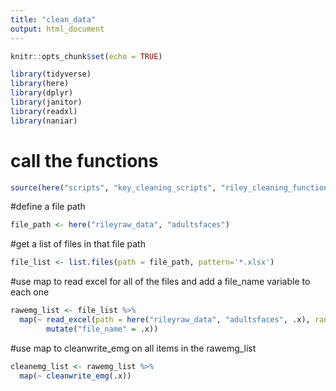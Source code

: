 ```yaml
---
title: "clean_data"
output: html_document
---
```


```r
knitr::opts_chunk$set(echo = TRUE)
```

```r
library(tidyverse)
library(here)
library(dplyr)
library(janitor)
library(readxl)
library(naniar)
```


# call the functions 
```r
source(here("scripts", "key_cleaning_scripts", "riley_cleaning_functions.R"))
```

#define a file path

```r
file_path <- here("rileyraw_data", "adultsfaces")
```

#get a list of files in that file path 

```r
file_list <- list.files(path = file_path, pattern='*.xlsx') 
```

#use map to read excel for all of the files and add a file_name variable to each one
```r
rawemg_list <- file_list %>% 
  map(~ read_excel(path = here("rileyraw_data", "adultsfaces", .x), range = "A2:AE13")  %>%
        mutate("file_name" = .x))
```

#use map to cleanwrite_emg on all items in the rawemg_list
```r
cleanemg_list <- rawemg_list %>%
  map(~ cleanwrite_emg(.x))

```

